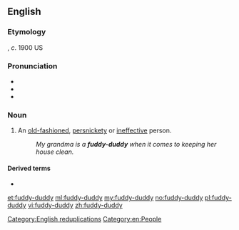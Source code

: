 {{also|fuddyduddy}}
==English==

===Etymology===
{{unk.|en}}, ''c''. 1900 US

===Pronunciation===
* {{IPA|/ˈfʌdiˌdʌdi/|lang=en}}
* {{audio|en-us-fuddy-duddy.ogg|Audio (US)|lang=en}}
* {{rhymes|ʌdi|lang=en}}

===Noun===
{{en-noun|fuddy-duddies}}

# {{lb|en|US|informal}} An [[old-fashioned]], [[persnickety]] or [[ineffective]] person.
#: ''My grandma is a '''fuddy-duddy''' when it comes to keeping her house clean.''

====Derived terms====
* {{l|en|fuddy-duddery}}

[[Category:English reduplications]]
[[Category:en:People]]

[[et:fuddy-duddy]]
[[ml:fuddy-duddy]]
[[my:fuddy-duddy]]
[[no:fuddy-duddy]]
[[pl:fuddy-duddy]]
[[vi:fuddy-duddy]]
[[zh:fuddy-duddy]]
